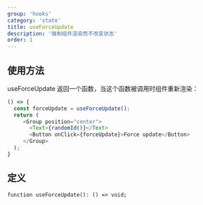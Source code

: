 ```yaml
---
group: 'hooks'
category: 'state'
title: useForceUpdate
description: '强制组件渲染而不改变状态'
order: 1
---
```


## 使用方法

useForceUpdate 返回一个函数，当这个函数被调用时组件重新渲染：

```js live=true
() => {
  const forceUpdate = useForceUpdate();
  return (
     <Group position="center">
       <Text>{randomId()}</Text>
       <Button onClick={forceUpdate}>Force update</Button>
     </Group>
  );
}
```

## 定义

```tsx
function useForceUpdate(): () => void;
```
